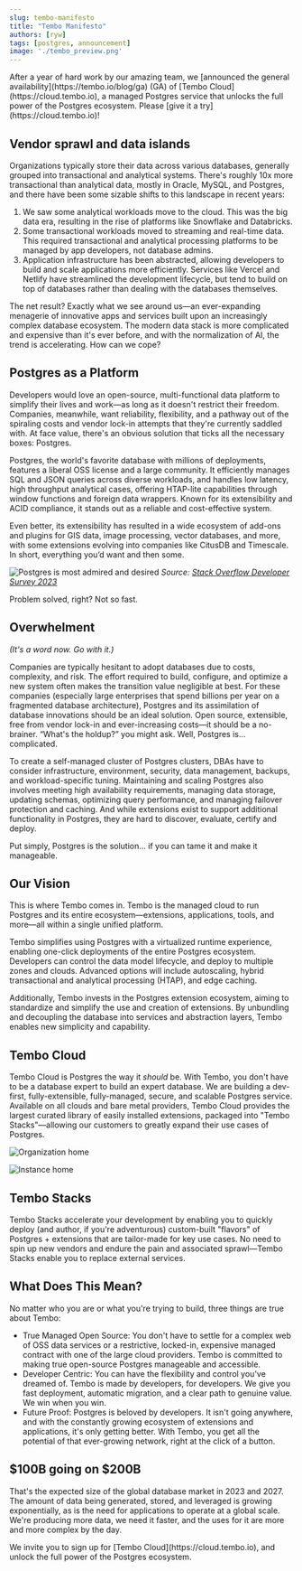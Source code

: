 ```yaml
---
slug: tembo-manifesto
title: "Tembo Manifesto"
authors: [ryw]
tags: [postgres, announcement]
image: './tembo_preview.png'
---
```



<Callout title='January 10, 2024' variant='info'>
    After a year of hard work by our amazing team, we [announced the general availability](https://tembo.io/blog/ga) (GA) of [Tembo Cloud](https://cloud.tembo.io), a managed Postgres service that unlocks the full power of the Postgres ecosystem. Please [give it a try](https://cloud.tembo.io)!
</Callout>

## Vendor sprawl and data islands

Organizations typically store their data across various databases, generally grouped into transactional and analytical systems. There's roughly 10x more transactional than analytical data, mostly in Oracle, MySQL, and Postgres, and there have been some sizable shifts to this landscape in recent years:

1. We saw some analytical workloads move to the cloud. This was the big data era, resulting in the rise of platforms like Snowflake and Databricks.
1. Some transactional workloads moved to streaming and real-time data. This required transactional and analytical processing platforms to be managed by app developers, not database admins.
1. Application infrastructure has been abstracted, allowing developers to build and scale applications more efficiently. Services like Vercel and Netlify have streamlined the development lifecycle, but tend to build on top of databases rather than dealing with the databases themselves.

The net result? Exactly what we see around us—an ever-expanding menagerie of innovative apps and services built upon an increasingly complex database ecosystem. The modern data stack is more complicated and expensive than it's ever before, and with the normalization of AI, the trend is accelerating. How can we cope?

## Postgres as a Platform

Developers would love an open-source, multi-functional data platform to simplify their lives and work—as long as it doesn't restrict their freedom. Companies, meanwhile, want reliability, flexibility, and a pathway out of the spiraling costs and vendor lock-in attempts that they're currently saddled with.
At face value, there's an obvious solution that ticks all the necessary boxes:
Postgres.

Postgres, the world's favorite database with millions of deployments, features a liberal OSS license and a large community. It efficiently manages SQL and JSON queries across diverse workloads, and handles low latency, high throughput analytical cases, offering HTAP-lite capabilities through window functions and foreign data wrappers. Known for its extensibility and ACID compliance, it stands out as a reliable and cost-effective system.

Even better, its extensibility has resulted in a wide ecosystem of add-ons and plugins for GIS data, image processing, vector databases, and more, with some extensions evolving into companies like CitusDB and Timescale. In short, everything you’d want and then some.

![Postgres is most admired and desired](./postgres_is_admired_and_desired_stackoverflow.png)
*Source: [Stack Overflow Developer Survey 2023](https://survey.stackoverflow.co/2023/#section-admired-and-desired-databases)*

Problem solved, right? Not so fast.

## Overwhelment​

*(It's a word now. Go with it.)*

Companies are typically hesitant to adopt databases due to costs, complexity, and risk. The effort required to build, configure, and optimize a new system often makes the transition value negligible at best. For these companies (especially large enterprises that spend billions per year on a fragmented database architecture), Postgres and its assimilation of database innovations should be an ideal solution. Open source, extensible, free from vendor lock-in and ever-increasing costs—it should be a no-brainer.
“What's the holdup?” you might ask. Well, Postgres is... complicated.

To create a self-managed cluster of Postgres clusters, DBAs have to consider infrastructure, environment, security, data management, backups, and workload-specific tuning. Maintaining and scaling Postgres also involves meeting high availability requirements, managing data storage, updating schemas, optimizing query performance, and managing failover protection and caching. And while extensions exist to support additional functionality in Postgres, they are hard to discover, evaluate, certify and deploy.

Put simply, Postgres is the solution… if you can tame it and make it manageable.

## Our Vision

This is where Tembo comes in. Tembo is the managed cloud to run Postgres and its entire ecosystem—extensions, applications, tools, and more—all within a single unified platform.

Tembo simplifies using Postgres with a virtualized runtime experience, enabling one-click deployments of the entire Postgres ecosystem. Developers can control the data model lifecycle, and deploy to multiple zones and clouds. Advanced options will include autoscaling, hybrid transactional and analytical processing (HTAP), and edge caching.

Additionally, Tembo invests in the Postgres extension ecosystem, aiming to standardize and simplify the use and creation of extensions. By unbundling and decoupling the database into services and abstraction layers, Tembo enables new simplicity and capability.

## Tembo Cloud

Tembo Cloud is Postgres the way it *should* be. With Tembo, you don't have to be a database expert to build an expert database. We are building a dev-first, fully-extensible, fully-managed, secure, and scalable Postgres service. Available on all clouds and bare metal providers, Tembo Cloud provides the largest curated library of easily installed extensions, packaged into "Tembo Stacks"—allowing our customers to greatly expand their use cases of Postgres.

![Organization home](./org_home.png)

![Instance home](./instance_home.png)

## Tembo Stacks

Tembo Stacks accelerate your development by enabling you to quickly deploy (and author, if you're adventurous) custom-built "flavors" of Postgres + extensions that are tailor-made for key use cases. No need to spin up new vendors and endure the pain and associated sprawl—Tembo Stacks enable you to replace external services.

## What Does This Mean?

No matter who you are or what you're trying to build, three things are true about Tembo:

* True Managed Open Source: You don't have to settle for a complex web of OSS data services or a restrictive, locked-in, expensive managed contract with one of the large cloud providers. Tembo is committed to making true open-source Postgres manageable and accessible.
* Developer Centric: You can have the flexibility and control you've dreamed of. Tembo is made by developers, for developers. We give you fast deployment, automatic migration, and a clear path to genuine value. We win when you win.
* Future Proof: Postgres is beloved by developers. It isn't going anywhere, and with the constantly growing ecosystem of extensions and applications, it's only getting better. With Tembo, you get all the potential of that ever-growing network, right at the click of a button.

## $100B going on $200B

That's the expected size of the global database market in 2023 and 2027. The amount of data being generated, stored, and leveraged is growing exponentially, as is the need for applications to operate at a global scale. We're producing more data, we need it faster, and the uses for it are more and more complex by the day.

<Callout title='Try it out!' variant='tip'>
    We invite you to sign up for [Tembo Cloud](https://cloud.tembo.io), and unlock the full power of the Postgres ecosystem.
</Callout>

